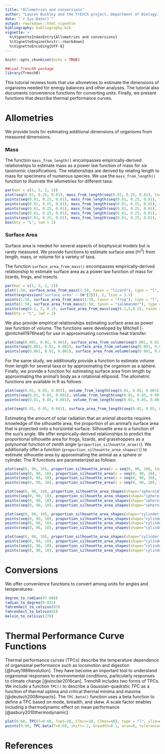 ```yaml
---
title: "Allometries and conversions"
author: "Lauren Buckley and the TrEnCh project, Department of Biology, University of Washington"
date: "`r Sys.Date()`"
output: rmarkdown::html_vignette
bibliography: bibliography.bib
vignette: >
  %\VignetteIndexEntry{Allometries and conversions}
  %\VignetteEngine{knitr::rmarkdown}
  %\VignetteEncoding{UTF-8}
---
```


```r
knitr::opts_chunk$set(echo = TRUE)
```

```r
##Load TrenchR package
library(TrenchR)
```

This tutorial reviews tools that use allometries to estimate the dimensions of organisms needed for energy balances and other analyses. The tutorial also documents convenience functions for converting units. Finally, we present functions that describe thermal performance curves.

# Allometries

We provide tools for estimating additional dimensions of organisms from measured dimensions. 

### Mass

The function `mass_from_length()` encompasses empirically-derived relationships to estimate mass as a power law function of mass for six taxonomic classifications. The relationships are derived by relating length to mass for specimens of numerous species. We use the `mass_from_length()` function to illustrate the allometries for different taxa:

```r
par(mar = c(5, 5, 2, 2))
plot(seq(0.01, 0.25, 0.01), mass_from_length(seq(0.01, 0.25, 0.01), taxon = "lizard"), type = "l", xlab = "length (m)", ylab = "mass (g)", ylim = c(0, 200), xlim = c(0, 0.25), las = 1, bty = "L", lwd = 2)
points(seq(0.01, 0.25, 0.01), mass_from_length(seq(0.01, 0.25, 0.01), taxon = "salamander"), type = "l", col = "blue", lwd = 2)
points(seq(0.01, 0.25, 0.01), mass_from_length(seq(0.01, 0.25, 0.01), taxon = "frog"), type = "l", col = "red", lwd = 2)
points(seq(0.01, 0.25, 0.01), mass_from_length(seq(0.01, 0.25, 0.01), taxon = "snake"), type = "l", col = "green", lwd = 2)
points(seq(0.01, 0.25, 0.01), mass_from_length(seq(0.01, 0.25, 0.01), taxon = "turtle"), type = "l", col = "orange", lwd = 2)
points(seq(0.01, 0.25, 0.01), mass_from_length(seq(0.01, 0.25, 0.01), taxon = "insect"), type = "l", col = "purple", lwd = 2)
box(bty = "L", lwd = 2)
```

### Surface Area

Surface area is needed for several aspects of biophysical models but is rarely measured. We provide functions to estimate surface area ($m^3$) from length, mass, or volume for a variety of taxa. 

The function `surface_area_from_mass()` encompasses empirically-derived relationship to estimate surface area as a power law function of mass for lizards, frogs, and insects. 

```r
par(mar = c(5, 5, 2, 2))
plot(1:50, surface_area_from_mass(1:50, taxon = "lizard"), type = "l", xlab = "mass (g)", ylab = "", las = 1, bty = "L", lwd = 2)
mtext(expression("surface area" ~ (m^{2})), 2, line = 3.5)
points(1:50, surface_area_from_mass(1:50, taxon = "frog"), type = "l", lty = "dashed", lwd = 2)
points(1:50, surface_area_from_mass(1:50, taxon = "salamander"), type = "l", lty = "dotted", lwd = 2)
points(seq(0.1, 5, 0.2), surface_area_from_mass(seq(0.1,5,0.2), taxon = "insect"), type = "l", lty = "dotdash", lwd = 2)
box(bty = "L", lwd = 2)
```

We also provide empirical relationships estimating surface area as power law function of volume. The functions were developed by Mitchell [-@mitchell1976heat] for use in approximating convective heat transfer:

```r
plot(seq(0.001, 0.01, 0.001), surface_area_from_volume(seq(0.001, 0.01, 0.001), taxon = "lizard"), type = "l", xlab = expression(volume ~ (m^{3})), ylab = expression("surface area" ~ (m^{2})))
points(seq(0.001, 0.01, 0.001), surface_area_from_volume(seq(0.001, 0.01, 0.001), taxon = "frog"), type = "l", lty = "dashed")
points(seq(0.001, 0.01, 0.001), surface_area_from_volume(seq(0.001, 0.01, 0.001), taxon = "sphere"), type = "l", lty = "dotted")
```

For the same study, we additionally provide a function to estimate volume from length for several taxa or by approximating the organism as a sphere. Finally, we provide a function for estimating surface area from length by approximating the animal's body as a rotational ellipsoid. The allometric functions are available in R as follows:

```r
plot(seq(0.01, 0.05, 0.001), volume_from_length(seq(0.01, 0.05, 0.001), taxon = "lizard"), type = "l", xlab = "length (m)", ylab = expression(volume ~ (m^{3})))
points(seq(0.01, 0.05, 0.001), volume_from_length(seq(0.01, 0.05, 0.001), taxon = "frog"), type = "l", lty = "dashed")
points(seq(0.01, 0.05, 0.001), volume_from_length(seq(0.01, 0.05, 0.001), taxon = "sphere"), type = "l", lty = "dotted")
```

```r
plot(seq(0.01, 0.05, 0.001), surface_area_from_length(seq(0.01, 0.05, 0.001)), type = "l", xlab = "length (m)", ylab = expression("surface area" ~ (m^{2})))
```

Estimating the amount of solar radiation that an animal absorbs requires knowledge of the silhouette area, the proportion of an animal's surface area that is projected onto a horizontal surface. Silhouette area is a function of the sun's angle. We offer empirically-derived relationships to predict the proportional silhouette area for frogs, lizards, and grasshoppers as a polynomial function of zenith angle (`proportion_silhouette_area()`). We additionally offer a function (`proportion_silhouette_area_shapes()`) to estimate silhouette area by approximating the animal as a sphere or cylinder. The R functions are parameterized as follows:

```r
plot(seq(0, 90, 10), proportion_silhouette_area(z = seq(0, 90, 10), taxon =  "frog"), type = "l", xlab = "zenith angle (°)", ylab = "proportion silhouette area", ylim=range(0,0.5))
points(seq(0, 90, 10), proportion_silhouette_area(z = seq(0, 90, 10), taxon =  "lizard", raz=0, posture="prostrate"), type = "l", lty = "dashed")
points(seq(0, 90, 10), proportion_silhouette_area(z = seq(0, 90, 10), taxon =  "lizard", raz=0, posture="elevated"), type = "l", lty = "dotted")
points(seq(0, 90, 10), proportion_silhouette_area(z = seq(0, 90, 10), taxon =  "grasshopper"), type = "l", lty = "dotdash")

plot(seq(0, 90, 10), proportion_silhouette_area_shapes(shape="spheroid", theta = seq(0, 90, 10), h = 0.4, d = 0.39), type = "l", xlab = "theta (°)", ylab = "proportion silhouette area", ylim=c(0,0.35), lty = "dashed")
points(seq(0, 90, 10), proportion_silhouette_area_shapes(shape="spheroid", theta = seq(0, 90, 10), h = 0.4, d = 0.3), type = "l", lty = "dashed")
points(seq(0, 90, 10), proportion_silhouette_area_shapes(shape="spheroid", theta = seq(0, 90, 10), h = 0.4, d = 0.2), type = "l", lty = "dotted")
points(seq(0, 90, 10), proportion_silhouette_area_shapes(shape="spheroid", theta = seq(0, 90, 10), h = 0.4, d = 0.1), type = "l", lty = "dotdash")

plot(seq(0, 90, 10), proportion_silhouette_area_shapes(shape="cylinder flat ends", theta = seq(0, 90, 10), h = 0.4, d = 0.4), type = "l", lty = "dashed", xlab = "theta (°)", ylab = "proportion silhouette area", ylim=c(0,0.35))
points(seq(0, 90, 10), proportion_silhouette_area_shapes(shape="cylinder flat ends", theta = seq(0, 90, 10), h = 0.4, d = 0.2), type = "l", lty = "dashed")
points(seq(0, 90, 10), proportion_silhouette_area_shapes(shape="cylinder flat ends", theta = seq(0, 90, 10), h = 0.4, d = 0.1), type = "l", lty = "dotted")
points(seq(0, 90, 10), proportion_silhouette_area_shapes(shape="cylinder flat ends", theta = seq(0, 90, 10), h = 0.4, d = 0.05), type = "l", lty = "dotdash")

plot(seq(0, 90, 10), proportion_silhouette_area_shapes(shape="cylinder hemisphere ends", theta = seq(0, 90, 10), h = 0.4, d = 0.4), type = "l", xlab = "theta (°)", ylab = "proportion silhouette area", ylim=c(0,0.35))
points(seq(0, 90, 10), proportion_silhouette_area_shapes(shape="cylinder hemisphere ends", theta = seq(0, 90, 10), h = 0.4, d = 0.2), type = "l", lty = "dashed")
points(seq(0, 90, 10), proportion_silhouette_area_shapes(shape="cylinder hemisphere ends", theta = seq(0, 90, 10), h = 0.4, d = 0.1), type = "l", lty = "dotted")
points(seq(0, 90, 10), proportion_silhouette_area_shapes(shape="cylinder hemisphere ends", theta = seq(0, 90, 10), h = 0.4, d = 0.05), type = "l", lty = "dotdash")

```

# Conversions

We offer convenience functions to convert among units for angles and temperatures:

```r
degree_to_radian(47.608)
radian_to_degree(0.831)
fahrenheit_to_celsius(85)
fahrenheit_to_kelvin(85)
kelvin_to_celsius(270)
```

# Thermal Performance Curve Functions

Thermal performance curves (TPCs) describe the temperature dependence of organismal performance such as locomotion and digestion [@huey1989evolution]. They have become an important tool to understand organismal responses to environmental conditions, particularly responses to climate change [@sinclair2016can]. TrenchR includes two forms of TPCs. We include a function `TPC()` to describe a Gaussian-quadratic TPC as a function of thermal optima and critical thermal minima and maxima [@deutsch2008impacts]. The `TPC.beta()` function uses a beta function to define a TPC based on mode, breadth, and skew. A scale factor enables including a thermodynamic effect on mean performance [@asbury2010thermodynamic].

```r
plot(0:60, TPC(T=0:60, Topt=30, CTmin=10, CTmax=40), type = "l", ylim=c(0,3), ylab="performance", xlab="temperature (°C)")
points(0:60, TPC.beta(T=0:60, shift=-1, breadth=0.1, aran=0, tolerance= 43, skew=0.7), type = "l", lty = "dashed")
```

# References
